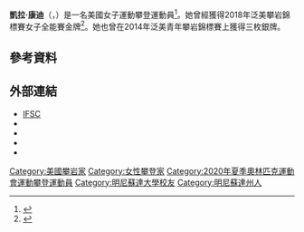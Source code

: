 {{Infobox sportsperson
| name = 凱拉·康迪<br />''Kyra Condie''
| image = 2019 Sport & Speed Open Nationals - Awards - Kyra Condie - 01.jpg
| image_size = 
| caption = 康迪參加2019年美國攀岩體育及速度公開國家錦標賽
| full_name = 
| birth_date = {{birth date and age|1996|6|5|df=y}}
| birth_place = {{USA}}[[明尼蘇達州|明尼蘇達州]][[聖保羅_(明尼蘇達州)|聖保羅]]
| death_date = 
| death_place = 
| residence = {{USA}}[[明尼蘇達州|明尼蘇達州]]{{link-en|肖爾維尤|Shoreview, Minnesota}}
| height = {{height|m=1.63}}
| weight = {{weight|kg=54}}
| country = {{USA}}
| sport = [[運動攀登|運動攀登]]
| event = 
| collegeteam = [[明尼蘇達大學|明尼蘇達大學]]
| club = {{link-en|美國攀岩|USA Climbing}}
| coach = 
| medaltemplates = 
{{MedalSport|女子[[運動攀登|運動攀登]]}}
{{MedalCountry|{{USA}}}}
{{MedalCompetition|泛美攀岩錦標賽}}
{{MedalGold|2018年 瓜亞基爾|全能賽}}
{{MedalCompetition|泛美青年攀岩錦標賽}}
{{MedalSilver|2014年 墨西哥城|難度賽}}
{{MedalSilver|2014年 墨西哥城|抱石賽}}
{{MedalSilver|2014年 墨西哥城|速度賽}}
{{MedalCompetition|世界青少年攀岩錦標賽}}
{{MedalBronze|2013年 中薩尼奇|速度賽}}
{{MedalCompetition|泛美青少年攀岩錦標賽}}
{{MedalGold|2012年 聖地牙哥|速度賽}}
| show-medals = yes
}}
'''凱拉·康迪'''（{{lang-en|'''Kyra Condie'''}}，{{bd|1996年|6月5日||catIdx=Condie, Kyra}}）是一名美國女子運動攀登運動員<ref>{{Cite web|url=https://www.startribune.com/peak-performance-condie-didn-t-let-spinal-fusion-deny-olympic-climbing-dream/570606902/|title=Kyra Condie doesn't let spinal fusion deny her Olympic climbing dream|publisher={{link-en|明星論壇報|Star Tribune}}|language=en|date=2020-05-31|access-date=2020-09-13|archive-date=2020-09-07|archive-url=https://web.archive.org/web/20200907222753/https://www.startribune.com/peak-performance-condie-didn-t-let-spinal-fusion-deny-olympic-climbing-dream/570606902/|dead-url=no}}</ref>。她曾經獲得2018年泛美攀岩錦標賽女子全能賽金牌<ref>{{Cite web|url=https://www.teamusa.org/usa-climbing/athletes/Kyra-Condie|title=Kyra Condie|publisher=[[美国奥林匹克与残疾人奥林匹克委员会|美国奥林匹克与残疾人奥林匹克委员会]]|language=en|date=|access-date=2020-09-13|archive-date=2020-07-28|archive-url=https://web.archive.org/web/20200728010606/https://www.teamusa.org/usa-climbing/athletes/Kyra-Condie|dead-url=no}}</ref>。她也曾在2014年泛美青年攀岩錦標賽上獲得三枚銀牌。

== 參考資料 ==
{{Reflist}}

== 外部連結 ==
* [https://www.ifsc-climbing.org/index.php?option=com_ifsc&view=athlete&id=11374 IFSC] {{Wayback|url=https://www.ifsc-climbing.org/index.php?option=com_ifsc&view=athlete&id=11374 |date=20210416204203 }} {{en icon}}
* {{Official|https://www.kyracondie.com/}}
* {{Facebook|KyraCondieClimbing}}
* {{Twitter|kyracondie}}
* {{Instagram|kyra_condie}}

{{DEFAULTSORT:Condie, Kyra}}
[[Category:美國攀岩家|Category:美國攀岩家]]
[[Category:女性攀登家|Category:女性攀登家]]
[[Category:2020年夏季奧林匹克運動會運動攀登運動員|Category:2020年夏季奧林匹克運動會運動攀登運動員]]
[[Category:明尼蘇達大學校友|Category:明尼蘇達大學校友]]
[[Category:明尼蘇達州人|Category:明尼蘇達州人]]